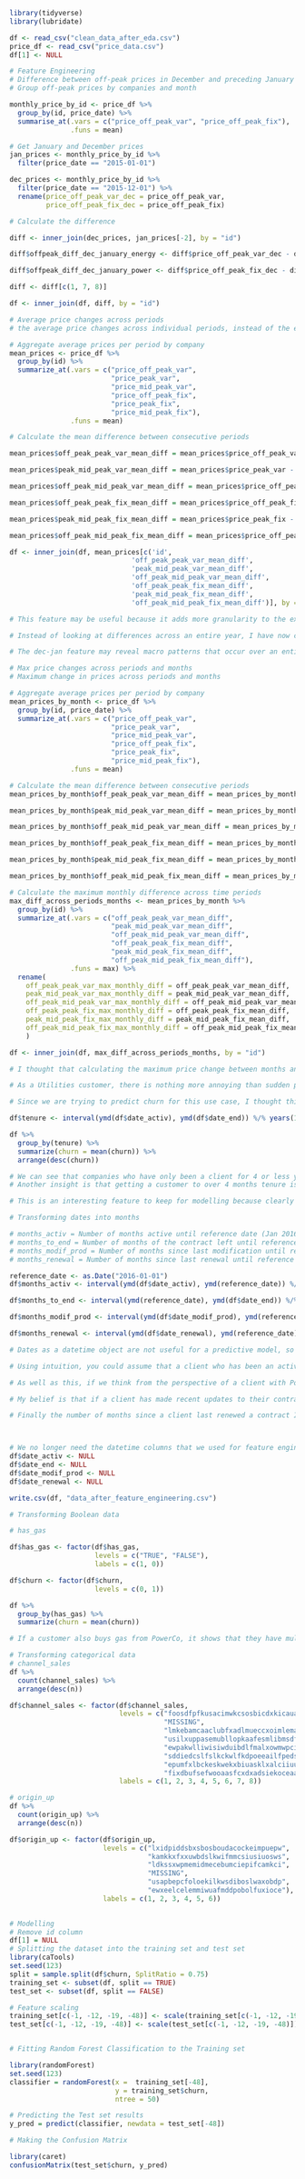 ```r
library(tidyverse)
library(lubridate)
```

```r
df <- read_csv("clean_data_after_eda.csv")
price_df <- read_csv("price_data.csv")
df[1] <- NULL
```

```r
# Feature Engineering
# Difference between off-peak prices in December and preceding January
# Group off-peak prices by companies and month

monthly_price_by_id <- price_df %>%
  group_by(id, price_date) %>%
  summarise_at(.vars = c("price_off_peak_var", "price_off_peak_fix"),
               .funs = mean)

# Get January and December prices
jan_prices <- monthly_price_by_id %>%
  filter(price_date == "2015-01-01")

dec_prices <- monthly_price_by_id %>%
  filter(price_date == "2015-12-01") %>%
  rename(price_off_peak_var_dec = price_off_peak_var,
         price_off_peak_fix_dec = price_off_peak_fix)

# Calculate the difference

diff <- inner_join(dec_prices, jan_prices[-2], by = "id")

diff$offpeak_diff_dec_january_energy <- diff$price_off_peak_var_dec - diff$price_off_peak_var

diff$offpeak_diff_dec_january_power <- diff$price_off_peak_fix_dec - diff$price_off_peak_fix

diff <- diff[c(1, 7, 8)]

df <- inner_join(df, diff, by = "id")

```

```r
# Average price changes across periods
# the average price changes across individual periods, instead of the entire year.

# Aggregate average prices per period by company
mean_prices <- price_df %>%
  group_by(id) %>%
  summarize_at(.vars = c("price_off_peak_var",
                         "price_peak_var",
                         "price_mid_peak_var",
                         "price_off_peak_fix",
                         "price_peak_fix",
                         "price_mid_peak_fix"),
               .funs = mean)

# Calculate the mean difference between consecutive periods

mean_prices$off_peak_peak_var_mean_diff = mean_prices$price_off_peak_var - mean_prices$price_peak_var

mean_prices$peak_mid_peak_var_mean_diff = mean_prices$price_peak_var - mean_prices$price_mid_peak_var

mean_prices$off_peak_mid_peak_var_mean_diff = mean_prices$price_off_peak_var - mean_prices$price_mid_peak_var

mean_prices$off_peak_peak_fix_mean_diff = mean_prices$price_off_peak_fix - mean_prices$price_peak_fix

mean_prices$peak_mid_peak_fix_mean_diff = mean_prices$price_peak_fix - mean_prices$price_mid_peak_fix

mean_prices$off_peak_mid_peak_fix_mean_diff = mean_prices$price_off_peak_fix - mean_prices$price_mid_peak_fix

df <- inner_join(df, mean_prices[c('id',
                              'off_peak_peak_var_mean_diff',
                              'peak_mid_peak_var_mean_diff',
                              'off_peak_mid_peak_var_mean_diff',
                              'off_peak_peak_fix_mean_diff',
                              'peak_mid_peak_fix_mean_diff',
                              'off_peak_mid_peak_fix_mean_diff')], by = "id")

# This feature may be useful because it adds more granularity to the existing feature that my colleague found to be useful. 

# Instead of looking at differences across an entire year, I have now created features that look at mean average price differences across different time periods (off_peak, peak, mid_peak). 

# The dec-jan feature may reveal macro patterns that occur over an entire year, whereas inter-time-period features may reveal patterns on a micro scale between months.
```

```r
# Max price changes across periods and months
# Maximum change in prices across periods and months

# Aggregate average prices per period by company
mean_prices_by_month <- price_df %>%
  group_by(id, price_date) %>%
  summarize_at(.vars = c("price_off_peak_var",
                         "price_peak_var",
                         "price_mid_peak_var",
                         "price_off_peak_fix",
                         "price_peak_fix",
                         "price_mid_peak_fix"),
               .funs = mean)

# Calculate the mean difference between consecutive periods
mean_prices_by_month$off_peak_peak_var_mean_diff = mean_prices_by_month$price_off_peak_var - mean_prices_by_month$price_peak_var

mean_prices_by_month$peak_mid_peak_var_mean_diff = mean_prices_by_month$price_peak_var - mean_prices_by_month$price_mid_peak_var

mean_prices_by_month$off_peak_mid_peak_var_mean_diff = mean_prices_by_month$price_off_peak_var - mean_prices_by_month$price_mid_peak_var

mean_prices_by_month$off_peak_peak_fix_mean_diff = mean_prices_by_month$price_off_peak_fix - mean_prices_by_month$price_peak_fix

mean_prices_by_month$peak_mid_peak_fix_mean_diff = mean_prices_by_month$price_peak_fix - mean_prices_by_month$price_mid_peak_fix

mean_prices_by_month$off_peak_mid_peak_fix_mean_diff = mean_prices_by_month$price_off_peak_fix - mean_prices_by_month$price_mid_peak_fix

# Calculate the maximum monthly difference across time periods
max_diff_across_periods_months <- mean_prices_by_month %>%
  group_by(id) %>%
  summarize_at(.vars = c("off_peak_peak_var_mean_diff",
                         "peak_mid_peak_var_mean_diff",
                         "off_peak_mid_peak_var_mean_diff",
                         "off_peak_peak_fix_mean_diff",
                         "peak_mid_peak_fix_mean_diff",
                         "off_peak_mid_peak_fix_mean_diff"),
               .funs = max) %>%
  rename(
    off_peak_peak_var_max_monthly_diff = off_peak_peak_var_mean_diff,
    peak_mid_peak_var_max_monthly_diff = peak_mid_peak_var_mean_diff,
    off_peak_mid_peak_var_max_monthly_diff = off_peak_mid_peak_var_mean_diff,
    off_peak_peak_fix_max_monthly_diff = off_peak_peak_fix_mean_diff,
    peak_mid_peak_fix_max_monthly_diff = peak_mid_peak_fix_mean_diff,
    off_peak_mid_peak_fix_max_monthly_diff = off_peak_mid_peak_fix_mean_diff
    )

df <- inner_join(df, max_diff_across_periods_months, by = "id")

# I thought that calculating the maximum price change between months and time periods would be a good feature to create because I was trying to think from the perspective of a PowerCo client.

# As a Utilities customer, there is nothing more annoying than sudden price changes between months, and a large increase in prices within a short time span would be an influencing factor in causing me to look at other utilities providers for a better deal. 

# Since we are trying to predict churn for this use case, I thought this would be an interesting feature to include.

```

```r
df$tenure <- interval(ymd(df$date_activ), ymd(df$date_end)) %/% years(1)

df %>%
  group_by(tenure) %>%
  summarize(churn = mean(churn)) %>%
  arrange(desc(churn))

# We can see that companies who have only been a client for 4 or less years are much more likely to churn compared to companies that have been a client for longer.  
# Another insight is that getting a customer to over 4 months tenure is actually a large milestone with respect to keeping them as a long term customer.

# This is an interesting feature to keep for modelling because clearly how long you've been a client, has a influence on the chance of a client churning.
```

```r
# Transforming dates into months

# months_activ = Number of months active until reference date (Jan 2016)
# months_to_end = Number of months of the contract left until reference date (Jan 2016)
# months_modif_prod = Number of months since last modification until reference date (Jan 2016)
# months_renewal = Number of months since last renewal until reference date (Jan 2016)

reference_date <- as.Date("2016-01-01")
df$months_activ <- interval(ymd(df$date_activ), ymd(reference_date)) %/% months(1)

df$months_to_end <- interval(ymd(reference_date), ymd(df$date_end)) %/% months(1)

df$months_modif_prod <- interval(ymd(df$date_modif_prod), ymd(reference_date)) %/% months(1)

df$months_renewal <- interval(ymd(df$date_renewal), ymd(reference_date)) %/% months(1)

# Dates as a datetime object are not useful for a predictive model, so we needed to use the datetimes to create some other features that may hold some predictive power.

# Using intuition, you could assume that a client who has been an active client of PowerCo for a longer amount of time may have more loyalty to the brand and is more likely to stay. Whereas a newer client may be more volatile. Hence the addition of the months_activ feature.

# As well as this, if we think from the perspective of a client with PowerCo, if you're coming toward the end of your contract with PowerCo your thoughts could go a few ways. You could be looking for better deals for when your contract ends, or you might want to see out your contract and sign another one. One the other hand if you've only just joined, you may have a period where you're allowed to leave if you're not satisfied. Furthermore, if you're in the middle of your contract, their may be charges if you wanted to leave, deterring clients from churning mid-way through their agreement. So, I think months_to_end will be an interesting feature because it may reveal patterns and behaviours about timing of churn.

# My belief is that if a client has made recent updates to their contract, they are more likely to be satisfied or at least they have received a level of customer service to update or change their existing services. I believe this to be a positive sign, they are an engaged customer, and so I believe months_modif_prod will be an interesting feature to include because it shows the degree of how 'engaged' a client is with PowerCo.

# Finally the number of months since a client last renewed a contract I believe will be an interesting feature because once again, it shows the degree to which that client is engaged. It also goes a step further than just engagement, it shows a level of commitment if a client renews their contract. For this reason, I believe months_renewal will be a good feature to include.



# We no longer need the datetime columns that we used for feature engineering, so we can drop them
df$date_activ <- NULL
df$date_end <- NULL
df$date_modif_prod <- NULL
df$date_renewal <- NULL

```

```r
write.csv(df, "data_after_feature_engineering.csv")
```


```r
# Transforming Boolean data

# has_gas

df$has_gas <- factor(df$has_gas,
                     levels = c("TRUE", "FALSE"),
                     labels = c(1, 0))

df$churn <- factor(df$churn,
                     levels = c(0, 1))

df %>%
  group_by(has_gas) %>%
  summarize(churn = mean(churn))

# If a customer also buys gas from PowerCo, it shows that they have multiple products and are a loyal customer to the brand. Hence, it is no surprise that customers who do not buy gas are almost 2% more likely to churn than customers who also buy gas from PowerCo. Hence, this is a useful feature.

```

```r
# Transforming categorical data
# channel_sales
df %>%
  count(channel_sales) %>%
  arrange(desc(n))

df$channel_sales <- factor(df$channel_sales,
                           levels = c("foosdfpfkusacimwkcsosbicdxkicaua",
                                      "MISSING",
                                      "lmkebamcaaclubfxadlmueccxoimlema",
                                      "usilxuppasemubllopkaafesmlibmsdf",
                                      "ewpakwlliwisiwduibdlfmalxowmwpci",
                                      "sddiedcslfslkckwlfkdpoeeailfpeds",
                                      "epumfxlbckeskwekxbiuasklxalciiuu",
                                      "fixdbufsefwooaasfcxdxadsiekoceaa"),
                           labels = c(1, 2, 3, 4, 5, 6, 7, 8))

# origin_up
df %>%
  count(origin_up) %>%
  arrange(desc(n))

df$origin_up <- factor(df$origin_up,
                       levels = c("lxidpiddsbxsbosboudacockeimpuepw",
                                  "kamkkxfxxuwbdslkwifmmcsiusiuosws",
                                  "ldkssxwpmemidmecebumciepifcamkci",
                                  "MISSING",
                                  "usapbepcfoloekilkwsdiboslwaxobdp",
                                  "ewxeelcelemmiwuafmddpobolfuxioce"),
                       labels = c(1, 2, 3, 4, 5, 6))
  
```


```r
# Modelling
# Remove id column
df[1] = NULL
# Splitting the dataset into the training set and test set
library(caTools)
set.seed(123)
split = sample.split(df$churn, SplitRatio = 0.75)
training_set <- subset(df, split == TRUE)
test_set <- subset(df, split == FALSE)

# Feature scaling
training_set[c(-1, -12, -19, -48)] <- scale(training_set[c(-1, -12, -19, -48)])
test_set[c(-1, -12, -19, -48)] <- scale(test_set[c(-1, -12, -19, -48)])


# Fitting Random Forest Classification to the Training set

library(randomForest)
set.seed(123)
classifier = randomForest(x =  training_set[-48],
                          y = training_set$churn,
                          ntree = 50)

# Predicting the Test set results
y_pred = predict(classifier, newdata = test_set[-48])

# Making the Confusion Matrix

library(caret)
confusionMatrix(test_set$churn, y_pred)
```
